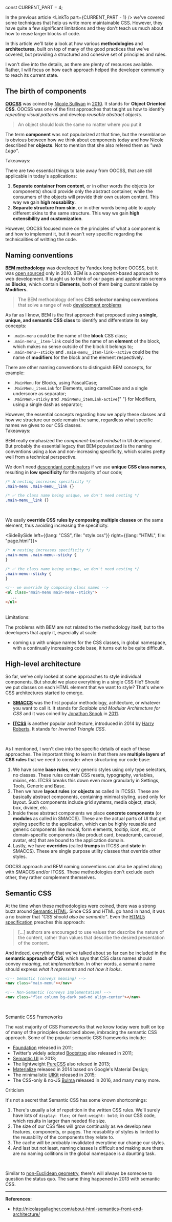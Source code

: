 
const CURRENT_PART = 4;


<TOC current={CURRENT_PART} />

In the previous article <LinkTo part={CURRENT_PART - 1} /> we've covered some techniques that help us write more maintainable CSS. However, they have quite a few significant limitations and they don't teach us much about how to reuse larger blocks of code.

In this article we'll take a look at how various **methodologies** and **architectures**, built on top of many of the good practices that we've covered, but providing a structured and cohesive set of principles and rules.

<Note>
  I won't dive into the details, as there are plenty of resources available.
  Rather, I will focus on how each approach helped the developer community to
  reach its current state.
</Note>

## The birth of components

[**OOCSS**](https://github.com/stubbornella/oocss/wiki) was coined by [Nicole Sullivan](https://twitter.com/stubbornella) in [2010](http://www.stubbornella.org/content/2010/06/25/the-media-object-saves-hundreds-of-lines-of-code/). It stands for **Object Oriented CSS**. OOCSS was one of the first approaches that taught us how to identify _repeating visual patterns_ and develop _reusable abstract objects_.

> An object should look the same no matter where you put it

The term **component** was not popularized at that time, but the resemblance is obvious between how we think about components today and how Nicole described her **objects**. Not to mention that she also refered them as _"web Lego"_.

<Subheading>
  <Status type="ok" /> Takeaways:
</Subheading>

There are two essential things to take away from OOCSS, that are still applicable in today's applications:

1. **Separate container from content**, or in other words the objects (or components) should provide only the abstract container, while the consumers of the objects will provide their own custom content. This way we gain **high reusability**.
2. **Separate structure from skin**, or in other words being able to apply different skins to the same structure. This way we gain **high extensibility and customization**.

However, OOCSS focused more on the principles of what a component is and how to implement it, but it wasn't very specific regarding the technicalities of writting the code.

## Naming conventions

[**BEM methodology**](https://en.bem.info/methodology/key-concepts/) was developed by Yandex long before OOCSS, but it was [open sourced](https://en.bem.info/methodology/history/#bem-and-open-source-2010) only in 2010. BEM is a _component-based_ approach to web development. It taught us to think of our pages and application screens as **Blocks**, which contain **Elements**, both of them being customizable by **Modifiers**.

> The BEM methodology defines **CSS selector naming conventions** that solve a range of web [development problems](https://en.bem.info/methodology/solved-problems/)

As far as I know, BEM is the first approach that proposed using **a single, unique, and semantic CSS class** to identify and differentiate its key concepts:

- `.main-menu` could be the name of the **block** CSS class;
- `.main-menu__item-link` could be the name of an **element** of the block, which makes no sense outside of the block it belongs to;
- `.main-menu--sticky` and `.main-menu__item-link--active` could be the name of **modifiers** for the block and the element respectively.

<Note>
  There are other naming conventions to distinguish BEM concepts, for example:
  <ul>
    <li>
      <code>.MainMenu</code> for Blocks, using PascalCase;
    </li>
    <li>
      <code>.MainMenu_itemLink</code> for Elements, using camelCase and a single
      underscore as separator;
    </li>
    <li>
      <code>.MainMenu-sticky</code> and <code>.MainMenu_itemLink-active</code>{" "}
      for Modifiers, using a single dash as separator;
    </li>
  </ul>
  However, the essential concepts regarding how we apply these classes and how
  we structure our code remain the same, regardless what specific names we gives
  to our CSS classes.
</Note>

<br />

<Subheading>
  <Status type="ok" /> Takeaways:
</Subheading>

BEM really emphasized the _component-based mindset_ in UI development. But probably the essential legacy that BEM popularized is the naming conventions using a low and non-increasing specificity, which scales pretty well from a technical perspective.

We don't need [descendant combinators](https://developer.mozilla.org/en-US/docs/Web/CSS/Descendant_combinator) if we use **unique CSS class names**, resulting in **low specificity** for the majority of our code;

<!-- prettier-ignore-start -->
```css
/* ❌ nesting increases specificity */
.main-menu .main-menu__link {}

/* ✅ the class name being unique, we don't need nesting */
.main-menu__link {}
```
<!-- prettier-ignore-end -->

<br />

We easily **override CSS rules by composing multiple classes** on the same element, thus avoiding increasing the specificity.

<SideBySide left={{lang: "CSS", file: "style.css"}}  right={{lang: "HTML", file: "page.html"}}>

```css
/* ❌ nesting increases specificity */
.main-menu .main-menu--sticky {
}

/* ✅ the class name being unique, we don't need nesting */
.main-menu--sticky {
}
```

```html
<!-- we override by composing class names -->
<ul class="main-menu main-menu--sticky">
  ...
</ul>
```

</SideBySide>

<br />

<Subheading>
  <Status type="err" /> Limitations:
</Subheading>

The problems with BEM are not related to the methodology itself, but to the developers that apply it, especially at scale:

- coming up with unique names for the CSS classes, in global namespace, with a continually increasing code base, it turns out to be quite difficult.

## High-level architecture

So far, we've only looked at some approaches to style individual components. But should we place everything in a single CSS file? Should we put classes on each HTML element that we want to style? That's where CSS architectures started to emerge.

- [**SMACCS**](http://smacss.com/book/) was the first popular methodology, achitecture, or whatever you want to call it. It stands for _Scalable and Modular Architecture for CSS_ and it was coined by [Jonathan Snook](https://snook.ca/) in [2011](https://snook.ca/archives/html_and_css/css-architecture).

- [**ITCSS**](https://csswizardry.net/talks/2014/11/itcss-dafed.pdf) is another popular architecture, introduced in 2014 by [Harry Roberts](https://csswizardry.com/). It stands for _Inverted Triangle CSS_.

<br />

As I mentioned, I won't dive into the specific details of each of these approaches. The important thing to learn is that there are **multiple layers of CSS rules** that we need to consider when structuring our code base:

1. We have some **base rules**, very generic styles using only type selectors, no classes. These rules contain CSS resets, typography, variables, mixins, etc. ITCSS breaks this down even more granularly in Settings, Tools, Generic and Base.
2. Then we have **layout rules** (or **objects** as called in ITCSS). These are basically abstract components, containing minimal styling, used only for layout. Such components include grid systems, media object, stack, box, divider, etc.
3. Inside these abstract components we place **concrete components** (or **modules** as called in SMACCS). These are the actual parts of UI that get styling specific to the application, which can be highly reusable and generic components like modal, form elements, tooltip, icon, etc, or domain-specific components (like product card, breadcrumb, carousel, avatar, etc) that are bound to the application domain.
4. Lastly, we have **overrides** (called **trumps** in ITCSS and **state** in SMACCS). These are single purpose utility classes that override other styles.

<Note>
  OOCSS approach and BEM naming conventions can also be applied along with
  SMACCS and/or ITCSS. These methodologies don't exclude each other, they rather
  complement themselves.
</Note>

<!-- All the ideas behind these architectural aproaches are great. However, there is no tooling to enforce these practices, thus requiring manual effort to implement and to maintain. Onboarding new developers is also pretty demanding. -->

## Semantic CSS

At the time when these methodologies were coined, there was a strong buzz around [Semantic HTML](https://developer.mozilla.org/en-US/docs/Glossary/Semantics). Since CSS and HTML go hand in hand, it was a no brainer that _"CSS should also be semantic"_. Even the [HTML5 specification](https://html.spec.whatwg.org/multipage/dom.html#:~:text=authors%20are%20encouraged%20to%20use%20values%20that%20describe%20the%20nature%20of%20the%20content%2C%20rather%20than%20values%20that%20describe%20the%20desired%20presentation%20of%20the%20content.) preaches this approach:

> [...] authors are encouraged to use values that describe the nature of the content, rather than values that describe the desired presentation of the content.

And indeed, everything that we've talked about so far can be included in the **semantic approach of CSS**, which says that CSS class names should convey _meaning_, not _implementation_. In other words, a semantic name should express _what it represents_ and _not how it looks_.

```html
<!-- Semantic (conveys meaning) -->
<nav class="main-menu"></nav>

<!-- Non-Semantic (conveys implementation) -->
<nav class="flex column bg-dark pad-md align-center"></nav>
```

<br />

<!-- ## Frameworks

The companies behind large software projects started to adopt CSS architectures and methodologies, applying and customizing them to their own needs. Slowly, they evolved into fully-fledged CSS frameworks, allowing them to be integrated into new or existing projects.

CSS frameworks are built on top of many good practices and methodologies that we've covered, but provide a concrete implementation of abstract building blocks:

- **CSS reset**;
- **Layout components** and usually a grid system as well;
- **Typography**;
- **Generic styled elements**: `input`, `table`, `button`, etc;
- **Reusable UI components**: `Dropdown`, `Modal`, `Tooltip`, `Spinner`, etc;
- **Utilities** and helpers;
- **Theming support** for customizing built-in styles.

So, instead of trying to figure out what methodology to choose, how to apply it, and constantly making sure that everyone on the team follows the methodology accordingly, teams could adopt a framework and simply apply "as-is" into their projects.

Generaly speaking, **with a framework we write less CSS** because the framework provides most of the building blocks that we need.

<br />

It's worth mentioning that there are two major categories of frameworks: **semantic frameworks** and **atomic CSS frameworks**. -->

<Subheading>Semantic CSS Frameworks</Subheading>

The vast majority of CSS Frameworks that we know today were built on top of many of the principles described above, imbracing the semantic CSS approach. Some of the popular semantic CSS frameworks include:

- [Foundation](https://get.foundation/) released in 2011;
- Twitter's widely adopted [Bootstrap](https://getbootstrap.com/) also released in 2011;
- [Semantic UI](https://semantic-ui.com/) in 2013;
- The lightweight [PureCSS](https://purecss.io/) also relesed in 2013;
- [Materialize](https://materializecss.com/) released in 2014 based on Google's Material Design;
- The minimalistic [UIKit](https://getuikit.com/) released in 2015;
- The CSS-only & no-JS [Bulma](https://bulma.io/) released in 2016, and many many more.

<Subheading>Criticism</Subheading>

It's not a secret that Semantic CSS has some known shortcomings:

1. There's usually a lot of repetition in the written CSS rules. We'll surely have lots of `display: flex;` or `font-weight: bold;` in our CSS code, which results in larger than needed file size.
2. The size of our CSS files will grow continually as we develop new features, components, or pages. The reusability of styles is limited to the reusability of the components they relate to.
3. The cache will be probably invalidated everytime our change our styles.
4. And last but not least, naming classes is difficult and making sure there are no naming collitions in the global namespace is a daunting task.

<br />

Similar to [non-Euclidean geometry](https://en.wikipedia.org/wiki/Non-Euclidean_geometry), there's will always be someone to question the status quo. The same thing happened in 2013 with semantic CSS.

---

**References:**

- http://nicolasgallagher.com/about-html-semantics-front-end-architecture/
